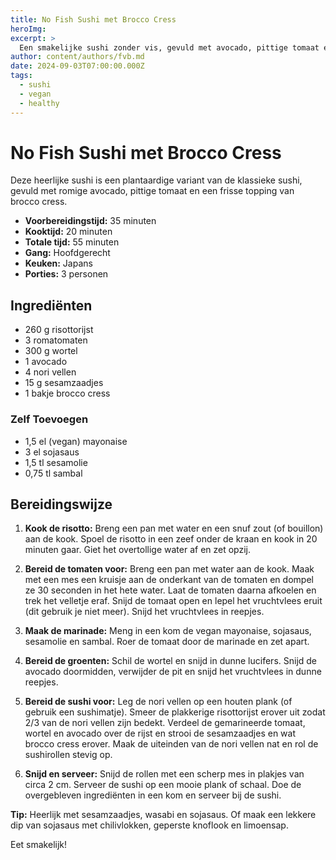 ```yaml
---
title: No Fish Sushi met Brocco Cress
heroImg: 
excerpt: >
  Een smakelijke sushi zonder vis, gevuld met avocado, pittige tomaat en een frisse brocco cress topping.
author: content/authors/fvb.md
date: 2024-09-03T07:00:00.000Z
tags:
  - sushi
  - vegan
  - healthy
---
```

# No Fish Sushi met Brocco Cress

Deze heerlijke sushi is een plantaardige variant van de klassieke sushi, gevuld met romige avocado, pittige tomaat en een frisse topping van brocco cress.

- **Voorbereidingstijd:** 35 minuten  
- **Kooktijd:** 20 minuten  
- **Totale tijd:** 55 minuten  
- **Gang:** Hoofdgerecht  
- **Keuken:** Japans  
- **Porties:** 3 personen  

## Ingrediënten

- 260 g risottorijst
- 3 romatomaten
- 300 g wortel
- 1 avocado
- 4 nori vellen
- 15 g sesamzaadjes
- 1 bakje brocco cress

### Zelf Toevoegen
- 1,5 el (vegan) mayonaise
- 3 el sojasaus
- 1,5 tl sesamolie
- 0,75 tl sambal

## Bereidingswijze

1. **Kook de risotto:** Breng een pan met water en een snuf zout (of bouillon) aan de kook. Spoel de risotto in een zeef onder de kraan en kook in 20 minuten gaar. Giet het overtollige water af en zet opzij.

2. **Bereid de tomaten voor:** Breng een pan met water aan de kook. Maak met een mes een kruisje aan de onderkant van de tomaten en dompel ze 30 seconden in het hete water. Laat de tomaten daarna afkoelen en trek het velletje eraf. Snijd de tomaat open en lepel het vruchtvlees eruit (dit gebruik je niet meer). Snijd het vruchtvlees in reepjes.

3. **Maak de marinade:** Meng in een kom de vegan mayonaise, sojasaus, sesamolie en sambal. Roer de tomaat door de marinade en zet apart.

4. **Bereid de groenten:** Schil de wortel en snijd in dunne lucifers. Snijd de avocado doormidden, verwijder de pit en snijd het vruchtvlees in dunne reepjes.

5. **Bereid de sushi voor:** Leg de nori vellen op een houten plank (of gebruik een sushimatje). Smeer de plakkerige risottorijst erover uit zodat 2/3 van de nori vellen zijn bedekt. Verdeel de gemarineerde tomaat, wortel en avocado over de rijst en strooi de sesamzaadjes en wat brocco cress erover. Maak de uiteinden van de nori vellen nat en rol de sushirollen stevig op.

6. **Snijd en serveer:** Snijd de rollen met een scherp mes in plakjes van circa 2 cm. Serveer de sushi op een mooie plank of schaal. Doe de overgebleven ingrediënten in een kom en serveer bij de sushi.

**Tip:** Heerlijk met sesamzaadjes, wasabi en sojasaus. Of maak een lekkere dip van sojasaus met chilivlokken, geperste knoflook en limoensap.

Eet smakelijk!